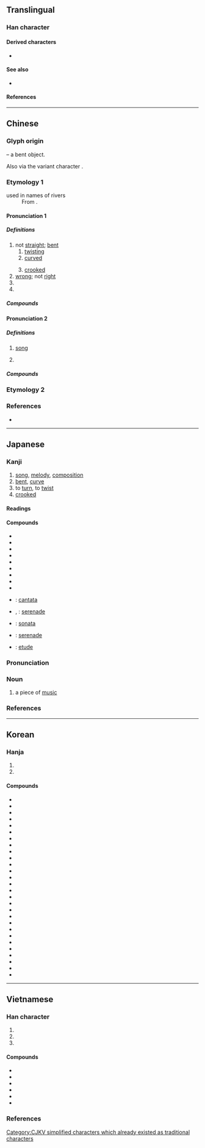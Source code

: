 {{also|麹|麯|典|麴}}
{{character info}}
==Translingual==
{{stroke order}}

===Han character===
{{Han char|rn=73|rad=曰|as=02|sn=6|four=55600|canj=TW,TBC,XTW}}

====Derived characters====
* {{l|mul|[[豊]], [[農]], [[麯]], [[𨀪]], [[𨀲]], [[㖆]], [[浀]], [[粬]], [[蛐]]}}

====See also====
* {{l|mul|[[典]], [[曹]]}} <!-- Unrelated, but current form similar -->

====References====
{{Han ref|kx=0502.020|dkj=14280|dj=0873.040|hdz=21484.020|uh=66F2}}

----

==Chinese==
{{zh-forms}}

===Glyph origin===
{{Han etym}}
{{liushu|i}} – a bent object.

Also {{Han simp|麴|nocap=y}} via the variant character {{l|zh|麯}}.

===Etymology 1===
; used in names of rivers
: From {{bor|zh|bo|ཆུ||river}}.

{{etystub|zh}}

====Pronunciation 1====
{{zh-pron
|m=qū
|m-s=
|dg=
|c=kuk1
|c-t=
|g=
|h=pfs=khiuk
|j=
|mb=kṳ̆
|md=ké̤ṳk/kuóh
|md_note=ké̤ṳk - literary; kuóh - vernacular
|mn=khiok/qz:khiak/tw,xm,zz:khek/xm,zz:khak/tw:khiau
|mn_note=khiok - literary; khiak/khek/khak - vernacular; khiau - 蹺 used in the Mainland
|mn-t=kêg4/kiog4
|w=
|x=
|mc=y
|oc=y
|ma=
|cat=a
}}

=====Definitions=====
{{zh-hanzi}}
{{zh-wp|zh:曲姓|yue:曲氏|nan:Khiok (oat-pêng)}}

# not [[straight]]; [[bent]]
## [[twisting]]
## [[curved]]
##: {{zh-x|曲線|curve}}
## [[crooked]]
# [[wrong]]; not [[right]]
# {{surname|zh}}
# {{n-g|Used in names of [[river]]s in [[Tibet]] and surrounding regions.}}

=====Compounds=====
{{zh-der|曲筆|曲別針|曲尺|曲棍球|曲解|曲盡其妙|曲徑|曲裡拐彎|曲裡拐彎兒|曲面|曲曲彎彎|曲射炮|曲水流觴|曲線|曲意逢迎|曲折|曲直|圓錐曲線|不顧曲直|三回九曲|委曲成全|保留曲線|彎曲|九曲洞|卷曲|委曲|屈曲|弓腰曲背|二次曲線|感人心曲|審曲面勢|委曲求全|二次曲面|心曲|土中曲蟮|彎彎曲曲|平面曲線|龐琴曲線|小廉曲謹|學習曲線|千里一曲|坊曲|乞留曲律|曲水|拗曲作直|曲頸甑|曲謹|樛曲|曲躬躬|曲肱而枕|空間曲線|曲撓|文曲星|曲欄|曲蓋|曲學詖行|曲室|撓直為曲|曲媚取容|曲道|浮詞曲說|武曲星|曲軸|海曲|曲阻|曲律|曲江|曲說|曲突徙薪|曲致|曲江池|曲江宴|曲曲折折|曲拗|款曲|曲盡人情|汀曲|曲臺|曲房|曲學阿世|私曲|曲線美|曲蟮|曲園|曲柄笠|河曲智叟|扭曲作直|盤曲|曲直分明|曲徑通幽|盤旋曲折|曲瓊|曲率|曲肱之樂|曲背|曲體|曲辮子|曲意|曲心矯肚|曲裾|捲曲|曲匝|拳曲:quánqū|扭曲|歪曲|流觴曲水|水曲|曲折離奇|曲線板|曲隱|曲赦|曲薄|曲禮|曲球|曲流|曲折縈紆|曲從|曲庇|曲局|曲宴|曲士|是非曲直|曲霉|褶曲山脈|縱曲枉直|蟠曲|迂迴曲折|襟曲|紆曲|雙曲線|鄉曲|鬈曲|迂迂曲曲|迂曲|薄曲|苟容曲從|褶曲|飲水曲肱|靜脈曲張|部曲|離奇曲折|阿意曲從|鄰曲|鄉曲之譽|邪曲|遠引曲喻|詰曲|衷曲|蜷曲|曲靖|曲阜|西布曲明|曲院}}

====Pronunciation 2====
{{zh-pron
|m=qǔ,er=y
|m-s=
|dg=чү1
|c=kuk1
|c-t=
|g=qiuh6
|h=pfs=khiuk
|j=
|md=ké̤ṳk/kuóh
|md_note=ké̤ṳk - literary; kuóh - vernacular
|mn=khiok/qz:khiak/tw,xm,zz:khek
|mn_note=khiok - literary; khiak/khek - vernacular
|mn-t=kêg4/kiog4
|w=4qioq
|x=
|mc=y
|oc=y
|ma=
|cat=n
}}

=====Definitions=====
{{zh-hanzi}}

# [[song]]
#: {{zh-x|歌曲{qǔ}|song}}
#: {{zh-x|曲{qǔ}調{diào}|melody}}
#: {{zh-syn|歌曲|歌}}
# {{w|Qu (poetry)}}
#: {{zh-syn|詞餘}}

=====Compounds=====
{{zh-der|曲笛|曲調|曲高和寡|曲目|曲牌|曲譜|曲壇|曲藝|曲終奏雅|曲子|催眠曲|交響曲|一曲千金|冷板曲|作曲|北曲|妙曲|小曲|名曲|岔曲|前奏曲|受難曲|但曲|劇曲|大協奏曲|三部曲|塞下曲|慢曲|大曲|地方戲曲|一曲|唱曲|元曲|彌撒曲|圓舞曲|序曲|幻想曲|奏鳴曲|崑曲|主題曲|小夜曲|念曲叫曲|一曲陽關|安魂曲|創意曲|塞上曲|套曲|奏鳴曲式|小步舞曲|佛曲|副曲|小插曲|夜曲|周郎顧曲|南曲|協奏曲|度曲|同工異曲|六十種曲|俚曲|敦煌曲子|神曲|採蓮曲|抗戰歌曲|散曲|法曲|拔山曲|曲式|曲學|插曲|曲話|敘事曲|民俗曲藝|浪漫曲|波蘭舞曲|流行歌曲|異曲同工|歌曲|搖籃曲|戀曲|曲終人散|揚州清曲|樂曲|獨曲|牌子曲|白雪曲|當曲河|流亡曲|戲曲|月光曲|曲度|欸乃曲|狂想曲|民謠歌曲|舞曲|詞曲|螾廬曲談|迴旋曲|顧曲周郎|道曲|練聲曲|練習曲|間奏曲|進行曲|編曲|鼓子曲|終曲|自度曲|組曲|粵曲|藝術歌曲|饒舌歌曲|長干曲|衿曲|西曲|雨村曲話|酒曲|赴曲|輪旋曲|輪唱曲|細曲|變奏曲|譜曲|詼諧曲|顧曲|鄭衛之曲|文曲|拳不離手，曲不離口}}

===Etymology 2===
{{zh-see|麴}}

===References===
* {{R:yue:Hanzi}}

----

==Japanese==

===Kanji===
{{ja-kanji|grade=3|rs=曰02}}

# [[song]], [[melody]], [[composition]]
# [[bent]], [[curve]]
# to [[turn]], to [[twist]]
# [[crooked]]

====Readings====
{{ja-readings
|goon=こく
|kanon=きょく
|kun=ま-がる, ま-げる, くま-, くせ-
}}

====Compounds====
{{der-top|Compounds}}
* {{ja-r|曲%解|きょっ%かい}}
* {{ja-r|曲%技|きょく%ぎ}}
* {{ja-r|曲%芸|きょく%げい}}
* {{ja-r|曲%射|きょく%しゃ}}
* {{ja-r|曲%折|きょく%せつ}}
* {{ja-r|曲%面|きょく%めん}}
* {{ja-r|曲%目|きょく%もく}}
* {{ja-r|曲%論|きょく%ろん}}
* {{ja-r|曲%者|くせ%もの}}
* {{ja-r|交%声%曲|こう%せい%きょく}}: [[cantata]]
* {{ja-r|小%夜%曲|さ%よ%きょく}}, {{ja-r|小%夜%曲|しょう%や%きょく}}: [[serenade]]
* {{ja-r|奏%鳴%曲|そう%めい%きょく}}: [[sonata]]
* {{ja-r|夜%曲|や%きょく}}: [[serenade]]
* {{ja-r|練%習%曲|れん%しゅう%きょく}}: [[etude]]
{{der-bottom}}

{{ja-kanjitab|きょく|yomi=o}}

===Pronunciation===
{{ja-pron|yomi=kanon|きょく|acc=0|acc_ref=DJR,NHK|acc2=1|acc2_ref=DJR,NHK}}

===Noun===
{{ja-noun|きょく}}

# a piece of [[music]]

===References===
<references/>

----

==Korean==

===Hanja===
{{ko-hanja|굽다|굽을|곡}}

# {{hanja form of|곡|[[bent]]; [[twisted]]; [[curved]]}}
# {{hanja form of|곡|a piece of [[music]]; [[tune]]}}

====Compounds====
{{der-top3|Compounds}}
* {{ko-l|곡곡|曲曲|a [[wind]]ing [[mountain]] or [[road]], [[abbreviation]] of {{l|ko|坊坊曲曲}}, which means everywhere.}}
* {{ko-l|곡관|曲管|[[bent]] [[pipe]] or [[tube]]}}
* {{ko-l|곡론|曲論|[[sophistry]]}}
* {{ko-l|곡률|曲率|[[curvature]]}}
* {{ko-l|곡마|曲馬|[[circus]]}}
* {{ko-l|곡면|曲面|[[curved]] [[surface]]}}
* {{ko-l|곡명|曲名|[[musical]] [[title]]}}
* {{ko-l|곡목|曲目|[[musical]] [[item]]s, [[title]]s}}
* {{ko-l|곡사|曲射|[[high]]-[[angle]] [[fire]]}}
* {{ko-l|곡선|曲線|[[curve]]}}
* {{ko-l|곡예|曲藝|[[acrobatic]] [[artistry]]}}
* {{ko-l|곡자|曲子|[[leaven]], [[malt]]}}
* {{ko-l|곡조|曲調|[[tune]], [[melody]]}}
* {{ko-l|곡절|曲折|[[underlying]] [[reasons]] for [[behavior]]}}
* {{ko-l|곡직|曲直|[[right]] and/or [[wrong]], [[good]] and/or [[bad]]}}
* {{ko-l|곡척|曲尺|[[steel square]], [[carpenter's square]]}}
* {{ko-l|곡필|曲筆|[[unfair]] [[authorship]]}}
* {{ko-l|곡학|曲學|[[unfair]] [[scholarship]]}}
* {{ko-l|곡해|曲解|[[misunderstanding]], [[misinterpretation]]}}
* {{ko-l|곡필|曲笔|to [[write]] in a [[cloak]] of [[reality]]}}
* {{ko-l|곡직|曲直|[[right]] and [[wrong]]}}
* {{ko-l|곡방|曲房|a [[secret]] [[room]] [[beyond]] the [[reach]] of [[one]]'s [[eye]]s.}}
* {{ko-l|곡학|曲学|[[lopsided]] [[narrow]]-[[mind]]ed [[press]]; a [[man]] of [[low]] [[learn]]ing and [[good]] [[knowledge]]}}
* {{ko-l|곡해|曲解|to [[misinterpret]] [[objective]] [[fact]]s or the [[origin]]al [[intention]]s of [[other]]s}}
* {{ko-l|곡의|曲意|to [[bow]] [[down]] to a [[person]]}}
* {{ko-l|가곡|歌曲|[[song]], [[aria]], [[melody]]}}
* {{ko-l|작곡|作曲|[[musical]] [[composition]]}}
* {{ko-l|방방곡곡|坊坊曲曲|[[everywhere]]}}
{{der-bottom}}

----

==Vietnamese==

===Han character===
{{vi-readings|rs=曰02
|hanviet=khúc-tdcndg;tdcntd;gdhn;bonet;genibrel
|phienthiet=丘六 khâu lục
|nom=khúc-tdcndg;tdcntd;gdhn;bonet;genibrel;taberd
}}

# {{han tu form of|khúc|[[bent]]; [[curved]]}}
# {{han tu form of|khúc|[[tune]]; [[song]]}}
# {{Nom form of|khúc|[[piece]]; [[section]]; [[chunk]]}}

====Compounds====
{{der-top3|Compounds}}
* {{vi-l|曲折|khúc chiết}}
* {{vi-l|歌曲|ca khúc}}
* {{vi-l|疉曲|điệp khúc}}
* {{vi-l|聯曲|liên khúc}}
* {{vi-l|曲棍球|khúc côn cầu}}
* {{vi-l|入家隨俗，入江隨曲|nhập gia tuỳ tục, nhập giang tuỳ khúc}}
{{der-bottom}}

===References===
<references/>

[[Category:CJKV simplified characters which already existed as traditional characters]]